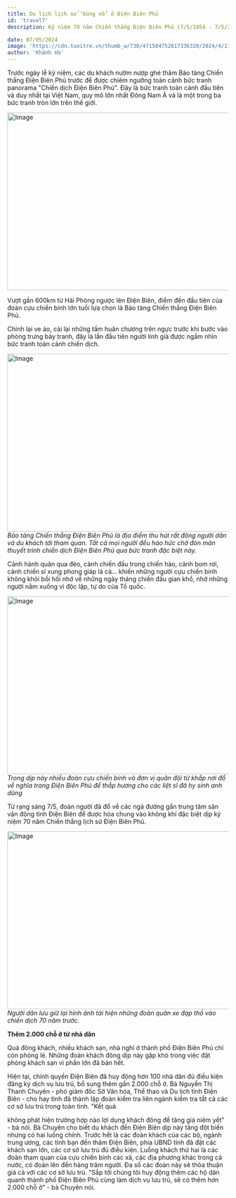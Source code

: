 ```yaml
---
title: Du lịch lịch sử 'bùng nổ' ở Điện Biên Phủ
id: 'travel7'
description: Kỷ niệm 70 năm Chiến thắng Điện Biên Phủ (7/5/1954 - 7/5/2024), hàng loạt người dân đổ về Điện Biên Phủ để ăn mừng kỷ niệm cùng nghỉ dưỡng.

date: 07/05/2024
image: 'https://cdn.tuoitre.vn/thumb_w/730/471584752817336320/2024/4/11/base64-17128344457151063239999.jpeg'
author: 'Khánh Hà'
---
```


Trước ngày lễ kỷ niệm, các du khách nườm nượp ghé thăm Bảo tàng Chiến thắng Điện Biên Phủ trước để được chiêm ngưỡng toàn cảnh bức tranh panorama "Chiến dịch Điện Biên Phủ". Đây là bức tranh toàn cảnh đầu tiên và duy nhất tại Việt Nam, quy mô lớn nhất Đông Nam Á và là một trong ba bức tranh tròn lớn trên thế giới.

<Image
    className='!w-full'
    src="https://cdn.tuoitre.vn/thumb_w/730/471584752817336320/2024/4/11/base64-17128344457151063239999.jpeg"
    width="718"
    height="404"
    alt="Image"
/>

Vượt gần 600km từ Hải Phòng ngược lên Điện Biên, điểm đến đầu tiên của đoàn cựu chiến binh lớn tuổi lựa chọn là Bảo tàng Chiến thắng Điện Biên Phủ.

Chỉnh lại ve áo, cài lại những tấm huân chương trên ngực trước khi bước vào phòng trưng bày tranh, đây là lần đầu tiên người lính già được ngắm nhìn bức tranh toàn cảnh chiến dịch.

<Image
    className='!w-full'
    src="https://cdn.tuoitre.vn/471584752817336320/2024/4/11/base64-17128343915151201778746.jpeg"
    width="718"
    height="404"
    alt="Image"
/>
_Bảo tàng Chiến thắng Điện Biên Phủ là địa điểm thu hút rất đông người dân và du khách tới tham quan. Tất cả mọi người đều háo hức chờ đón màn thuyết trình chiến dịch Điện Biên Phủ qua bức tranh đặc biệt này._

Cảnh hành quân qua đèo, cảnh chiến đấu trong chiến hào, cảnh bom rơi, cảnh chiến sĩ xung phong giáp lá cà… khiến những người cựu chiến binh không khỏi bồi hồi nhớ về những ngày tháng chiến đấu gian khổ, nhớ những người nằm xuống vì độc lập, tự do của Tổ quốc.

<Image
    className='!w-full'
    src="https://cdn.tuoitre.vn/471584752817336320/2024/5/4/san-ho-phg-8-read-only-1714838366965333864194.jpg"
    width="718"
    height="404"
    alt="Image"
/>
_Trong dịp này nhiều đoàn cựu chiến binh và đơn vị quân đội từ khắp nơi đổ về nghĩa trang Điện Biên Phủ để thắp hương cho các liệt sĩ đã hy sinh anh dũng_

Từ rạng sáng 7/5, đoàn người đã đổ về các ngả đường gần trung tâm sân vận động tỉnh Điện Biên để được hòa chung vào không khí đặc biệt dịp kỷ niệm 70 năm Chiến thắng lịch sử Điện Biên Phủ.

<Image
    className='!w-full'
    src="https://cdn.tuoitre.vn/thumb_w/1100/471584752817336320/2024/5/7/44035072613558086984025573995176541830660626n-17150500349111197070687.jpg"
    width="718"
    height="404"
    alt="Image"
/>
_Người dân lưu giữ lại hình ảnh tái hiện những đoàn quân xe đạp thồ vào chiến dịch 70 năm trước._

**Thêm 2.000 chỗ ở từ nhà dân**

Quá đông khách, nhiều khách sạn, nhà nghỉ ở thành phố Điện Biên Phủ chỉ còn phòng lẻ. Những đoàn khách đông dịp này gặp khó trong việc đặt phòng khách sạn vì phần lớn đã bán hết.

Hiện tại, chính quyền Điện Biên đã huy động hơn 100 nhà dân đủ điều kiện đăng ký dịch vụ lưu trú, bổ sung thêm gần 2.000 chỗ ở.
Bà Nguyễn Thị Thanh Chuyên - phó giám đốc Sở Văn hóa, Thể thao và Du lịch tỉnh Điện Biên - cho hay tỉnh đã thành lập đoàn kiểm tra liên ngành kiểm tra tất cả các cơ sở lưu trú trong toàn tỉnh. "Kết quả

không phát hiện trường hợp nào lợi dụng khách đông để tăng giá niêm yết" - bà nói.
Bà Chuyên cho biết du khách đến Điện Biên dịp này tăng đột biến nhưng có hai luồng chính. Trước hết là các đoàn khách của các bộ, ngành trung ương, các tỉnh bạn đến thăm Điện Biên, phía UBND tỉnh đã đặt các khách sạn lớn, các cơ sở lưu trú đủ điều kiện.
Luồng khách thứ hai là các đoàn tham quan của cựu chiến binh các xã, các địa phương khác trong cả nước, có đoàn lên đến hàng trăm người. Đa số các đoàn này sẽ thỏa thuận giá cả với các cơ sở lưu trú.
"Sắp tới chúng tôi huy động thêm các hộ dân quanh thành phố Điện Biên Phủ cùng làm dịch vụ lưu trú, sẽ có thêm hơn 2.000 chỗ ở" - bà Chuyên nói.
